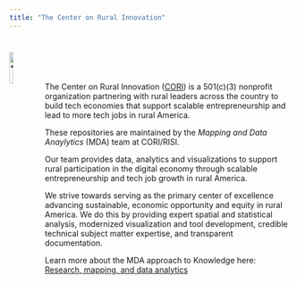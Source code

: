 ```yaml
---
title: "The Center on Rural Innovation"
---
```


<a href="https://ruralinnovation.us/" target="_blank"><img src="cori-logo-light.svg" alt="The Center on Rural Innovation" width="12%" align="left" /></a><br/>
========================================================================================================================

The Center on Rural Innovation ([CORI](https://ruralinnovation.us/)) is a 501(c)(3) nonprofit organization partnering with rural leaders across the country to build tech economies that support scalable entrepreneurship and lead to more tech jobs in rural America.

These repositories are maintained by the *Mapping and Data Anaylytics* (MDA) team at CORI/RISI.

Our team provides data, analytics and visualizations to support rural participation in the digital economy through scalable entrepreneurship and tech job growth in rural America.

We strive towards serving as the primary center of excellence advancing sustainable, economic opportunity and equity in rural America. We do this by providing expert spatial and statistical analysis, modernized visualization and tool development, credible technical subject matter expertise, and transparent documentation.

Learn more about the MDA approach to Knowledge here:
[Research, mapping, and data analytics](https://ruralinnovation.us/our-work/research_mapping/)

<!--

🏗️ This page is under construction! 🏗️

**Here are some ideas to get you started:**

🙋‍ A short introduction - what is your organization all about?
🌈 Contribution guidelines - how can the community get involved?
👩‍💻 Useful resources - where can the community find your docs? Is there anything else the community should know?
🍿 Fun facts - what does your team eat for breakfast?
🧙 Remember, you can do mighty things with the power of [Markdown](https://docs.github.com/github/writing-on-github/getting-started-with-writing-and-formatting-on-github/basic-writing-and-formatting-syntax)
-->
